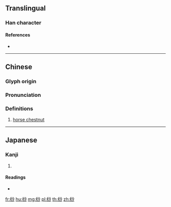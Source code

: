 {{character info/new}}
==Translingual==

===Han character===
{{Han char|rn=75|rad=木|as=07|sn=11|four=49920|canj=DEFH|ids=⿰木沙}}

====References====
* {{Han ref|kx=0526.220|dkj=14797|dj=0915.150|hdz=21220.030|uh=686B|ud=26731|bh=D5C4|bd=54724}}

----

==Chinese==
{{zh-forms}}

===Glyph origin===
{{Han etym}}

===Pronunciation===
{{zh-pron
|m=suō
|c=so1
|mc=y
|oc=y
|ma=
|cat=n
}}

===Definitions===
{{zh-hanzi}}

# [[horse chestnut]]

----

==Japanese==

===Kanji===
{{ja-kanji|grade=|rs=木07}}

# {{defn|lang=ja|sort=木07}}

====Readings====
* {{ja-readings|on=[[さ]] (sa)|kun=[[へご]] (hego)}}

[[fr:桫]]
[[hu:桫]]
[[mg:桫]]
[[pl:桫]]
[[th:桫]]
[[zh:桫]]